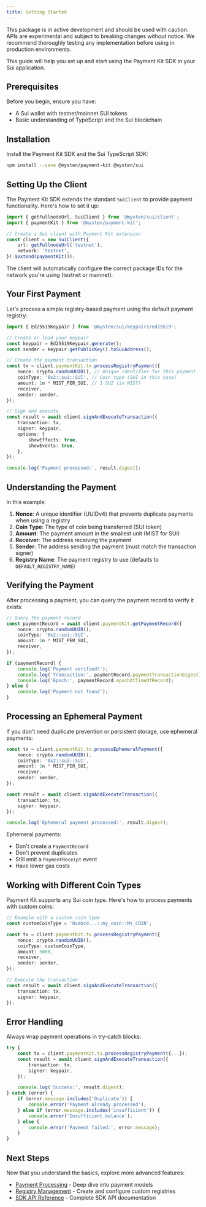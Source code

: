 ```yaml
---
title: Getting Started
---
```


<Callout type="info">
	This package is in active development and should be used with caution. APIs are experimental and
	subject to breaking changes without notice. We recommend thoroughly testing any implementation
	before using in production environments.
</Callout>

This guide will help you set up and start using the Payment Kit SDK in your Sui application.

## Prerequisites

Before you begin, ensure you have:

- A Sui wallet with testnet/mainnet SUI tokens
- Basic understanding of TypeScript and the Sui blockchain

## Installation

Install the Payment Kit SDK and the Sui TypeScript SDK:

```bash npm2yarn
npm install --save @mysten/payment-kit @mysten/sui
```

## Setting Up the Client

The Payment Kit SDK extends the standard `SuiClient` to provide payment functionality. Here's how to
set it up:

```ts
import { getFullnodeUrl, SuiClient } from '@mysten/sui/client';
import { paymentKit } from '@mysten/payment-kit';

// Create a Sui client with Payment Kit extension
const client = new SuiClient({
	url: getFullnodeUrl('testnet'),
	network: 'testnet',
}).$extend(paymentKit());
```

The client will automatically configure the correct package IDs for the network you're using
(testnet or mainnet).

## Your First Payment

Let's process a simple registry-based payment using the default payment registry:

```ts
import { Ed25519Keypair } from '@mysten/sui/keypairs/ed25519';

// Create or load your keypair
const keypair = Ed25519Keypair.generate();
const sender = keypair.getPublicKey().toSuiAddress();

// Create the payment transaction
const tx = client.paymentKit.tx.processRegistryPayment({
	nonce: crypto.randomUUID(), // Unique identifier for this payment
	coinType: '0x2::sui::SUI', // Coin type (SUI in this case)
	amount: 1n * MIST_PER_SUI, // 1 SUI (in MIST)
	receiver,
	sender: sender,
});

// Sign and execute
const result = await client.signAndExecuteTransaction({
	transaction: tx,
	signer: keypair,
	options: {
		showEffects: true,
		showEvents: true,
	},
});

console.log('Payment processed:', result.digest);
```

## Understanding the Payment

In this example:

1. **Nonce**: A unique identifier (UUIDv4) that prevents duplicate payments when using a registry
2. **Coin Type**: The type of coin being transferred (SUI token)
3. **Amount**: The payment amount in the smallest unit (MIST for SUI)
4. **Receiver**: The address receiving the payment
5. **Sender**: The address sending the payment (must match the transaction signer)
6. **Registry Name**: The payment registry to use (defaults to `DEFAULT_REGISTRY_NAME`)

## Verifying the Payment

After processing a payment, you can query the payment record to verify it exists:

```ts
// Query the payment record
const paymentRecord = await client.paymentKit.getPaymentRecord({
	nonce: crypto.randomUUID(),
	coinType: '0x2::sui::SUI',
	amount: 1n * MIST_PER_SUI,
	receiver,
});

if (paymentRecord) {
	console.log('Payment verified!');
	console.log('Transaction:', paymentRecord.paymentTransactionDigest);
	console.log('Epoch:', paymentRecord.epochAtTimeOfRecord);
} else {
	console.log('Payment not found');
}
```

## Processing an Ephemeral Payment

If you don't need duplicate prevention or persistent storage, use ephemeral payments:

```ts
const tx = client.paymentKit.tx.processEphemeralPayment({
	nonce: crypto.randomUUID(),
	coinType: '0x2::sui::SUI',
	amount: 1n * MIST_PER_SUI,
	receiver,
	sender: sender,
});

const result = await client.signAndExecuteTransaction({
	transaction: tx,
	signer: keypair,
});

console.log('Ephemeral payment processed:', result.digest);
```

Ephemeral payments:

- Don't create a `PaymentRecord`
- Don't prevent duplicates
- Still emit a `PaymentReceipt` event
- Have lower gas costs

## Working with Different Coin Types

Payment Kit supports any Sui coin type. Here's how to process payments with custom coins:

```ts
// Example with a custom coin type
const customCoinType = '0xabcd...::my_coin::MY_COIN';

const tx = client.paymentKit.tx.processRegistryPayment({
	nonce: crypto.randomUUID(),
	coinType: customCoinType,
	amount: 5000,
	receiver,
	sender: sender,
});

// Execute the transaction
const result = await client.signAndExecuteTransaction({
	transaction: tx,
	signer: keypair,
});
```

## Error Handling

Always wrap payment operations in try-catch blocks:

```ts
try {
	const tx = client.paymentKit.tx.processRegistryPayment({...});
	const result = await client.signAndExecuteTransaction({
		transaction: tx,
		signer: keypair,
	});

	console.log('Success:', result.digest);
} catch (error) {
	if (error.message.includes('Duplicate')) {
		console.error('Payment already processed');
	} else if (error.message.includes('insufficient')) {
		console.error('Insufficient balance');
	} else {
		console.error('Payment failed:', error.message);
	}
}
```

## Next Steps

Now that you understand the basics, explore more advanced features:

- [Payment Processing](./payment-processing) - Deep dive into payment models
- [Registry Management](./registry-management) - Create and configure custom registries
- [SDK API Reference](./payment-kit-sdk) - Complete SDK API documentation
